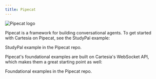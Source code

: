 ```yaml
---
title: Pipecat
---
```


<Frame>
  <img src="/assets/images/pipecat.png" alt="Pipecat logo" />
</Frame>

Pipecat is a framework for building conversational agents. To get started with Cartesia on Pipecat, see the StudyPal example:

<Card title="Pipecat > Examples > StudyPal" icon="fa-brands fa-github" href="https://github.com/pipecat-ai/pipecat/tree/main/examples/studypal">
    StudyPal example in the Pipecat repo.
</Card>

Pipecat's foundational examples are built on Cartesia's WebSocket API, which makes them a great starting point as well:

<Card title="Pipecat > Examples > Foundational" icon="fa-brands fa-github" href="https://github.com/pipecat-ai/pipecat/tree/main/examples/foundational">
    Foundational examples in the Pipecat repo.
</Card>
